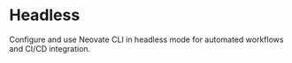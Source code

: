 # Headless

Configure and use Neovate CLI in headless mode for automated workflows and CI/CD integration.